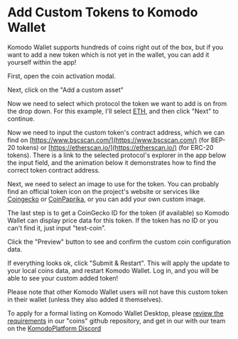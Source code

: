 

# Add Custom Tokens to Komodo Wallet

Komodo Wallet supports hundreds of coins right out of the box, but if you want to add a new token which is not yet in the wallet, you can add it yourself within the app!

First, open the coin activation modal.

<OptimizedImage title="Add Custom Tokens to Komodo Wallet" src={addCustomTokens1} classNaming="w-full" alt="Add Custom Tokens to Komodo Wallet" />

<OptimizedImage title="Add Custom Tokens to Komodo Wallet" src={addCustomTokens2} classNaming="w-300" alt="Add Custom Tokens to Komodo Wallet" />

Next, click on the "Add a custom asset"

<OptimizedImage title="Add Custom Tokens to Komodo Wallet" src={addCustomTokens3} classNaming="w-full" alt="Add Custom Tokens to Komodo Wallet" />

Now we need to select which protocol the token we want to add is on from the drop down. For this example, I'll select [ETH](https://info.etherscan.com/what-is-erc20-token/), and then click "Next" to continue.

<OptimizedImage title="Add Custom Tokens to Komodo Wallet" src={addCustomTokens4} classNaming="w-full" alt="Add Custom Tokens to Komodo Wallet" />

Now we need to input the custom token's contract address, which we can find on [https://www.bscscan.com/](https://www.bscscan.com/) (for BEP-20 tokens) or [https://etherscan.io/](https://etherscan.io/) (for ERC-20 tokens). There is a link to the selected protocol's explorer in the app below the input field, and the animation below it demonstrates how to find the correct token contract address.

<OptimizedImage title="Add Custom Tokens to Komodo Wallet" src={addCustomTokens5} classNaming="w-full" alt="Add Custom Tokens to Komodo Wallet" />

Next, we need to select an image to use for the token. You can probably find an official token icon on the project's website or services like [Coingecko](https://www.coingecko.com/) or [CoinPaprika](https://coinpaprika.com/), or you can add your own custom image.

<OptimizedImage title="Add Custom Tokens to Komodo Wallet" src={addCustomTokens6} classNaming="w-full" alt="Add Custom Tokens to Komodo Wallet" />

The last step is to get a CoinGecko ID for the token (if available) so Komodo Wallet can display price data for this token. If the token has no ID or you can't find it, just input "test-coin".

<OptimizedImage title="Add Custom Tokens to Komodo Wallet" src={addCustomTokens7} classNaming="w-full" alt="Add Custom Tokens to Komodo Wallet" />

Click the "Preview" button to see and confirm the custom coin configuration data.

<OptimizedImage title="Add Custom Tokens to Komodo Wallet" src={addCustomTokens8} classNaming="w-full" alt="Add Custom Tokens to Komodo Wallet" />

If everything looks ok, click "Submit & Restart". This will apply the update to your local coins data, and restart Komodo Wallet. Log in, and you will be able to see your custom added token!

<OptimizedImage title="Add Custom Tokens to Komodo Wallet" src={addCustomTokens9} classNaming="w-full" alt="Add Custom Tokens to Komodo Wallet" />

<OptimizedImage title="Add Custom Tokens to Komodo Wallet" src={addCustomTokens10} classNaming="w-full" alt="Add Custom Tokens to Komodo Wallet" />

Please note that other Komodo Wallet users will not have this custom token in their wallet (unless they also added it themselves).

To apply for a formal listing on Komodo Wallet Desktop, please [review the requirements](https://github.com/KomodoPlatform/coins#prerequisites-for-a-coin-to-be-compatible-with-atomicdex-api) in our "coins" github repository, and get in our with our team on the [KomodoPlatform Discord](https://komodoplatform.com/discord)
